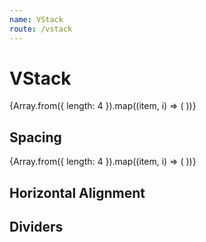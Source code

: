 ```yaml
---
name: VStack
route: /vstack
---
```



# VStack

<Wrapper>
  <VStack spacing={3}>
    {Array.from({ length: 4 }).map((item, i) => (
      <Item key={i} />
    ))}
  </VStack>
</Wrapper>

## Spacing

<Wrapper>
  <VStack spacing={2} align="center">
    {Array.from({ length: 4 }).map((item, i) => (
      <Item key={i} sx={{ width: (i + 1) * 100 }} />
    ))}
  </VStack>
</Wrapper>

## Horizontal Alignment

<Wrapper>
  <VStack spacing={4} dividers>
    <VStack spacing={2} align="left">
      <Item sx={{ width: 64}} />
      <Item sx={{ width: 128}} />
      <Item sx={{ width: 64}} />
    </VStack>
    <VStack spacing={2} align="center">
      <Item sx={{ width: 64}} />
      <Item sx={{ width: 128}} />
      <Item sx={{ width: 64}} />
    </VStack>
    <VStack spacing={2} align="right">
      <Item sx={{ width: 64}} />
      <Item sx={{ width: 128}} />
      <Item sx={{ width: 64}} />
    </VStack>
  </VStack>
</Wrapper>

## Dividers

<VStack spacing={5}>
  <Wrapper>
    <VStack spacing={4} dividers dividerProps={{ light: true }}>
      <Item />
      <Item />
      <Item />
    </VStack>
  </Wrapper>
  <Wrapper>
    <VStack spacing={4} dividers dividerProps={{ variant: 'middle' }}>
      <Item />
      <Item />
      <Item />
    </VStack>
  </Wrapper>
</VStack>
